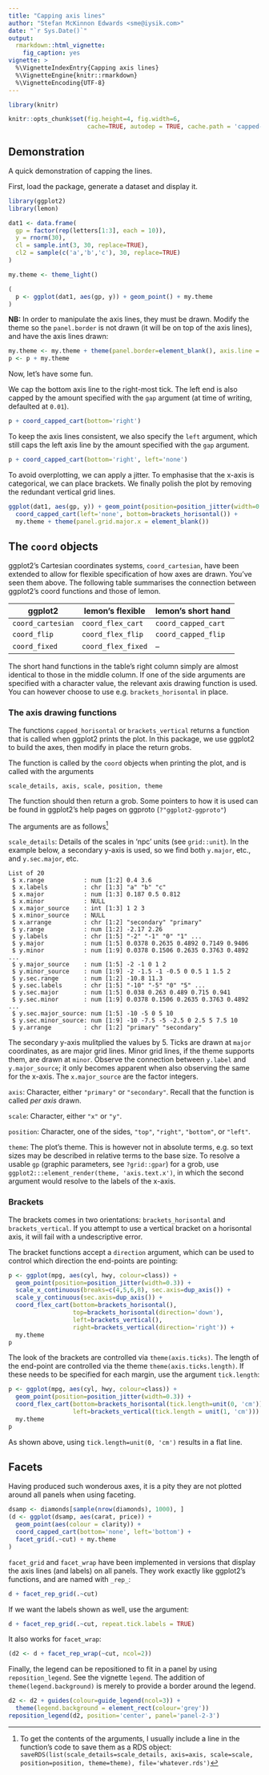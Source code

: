 ---
title: "Capping axis lines"
author: "Stefan McKinnon Edwards <sme@iysik.com>"
date: "`r Sys.Date()`"
output:
  rmarkdown::html_vignette:
    fig_caption: yes
vignette: >
  %\VignetteIndexEntry{Capping axis lines}
  %\VignetteEngine{knitr::rmarkdown}
  %\VignetteEncoding{UTF-8}
---

```{r setup,include=FALSE}
library(knitr)

knitr::opts_chunk$set(fig.height=4, fig.width=6,
                      cache=TRUE, autodep = TRUE, cache.path = 'capped-axes-cache/')
```

## Demonstration

A quick demonstration of capping the lines.

First, load the package, generate a dataset and display it.

```{r load_pkg_and_data,fig.cap='Default ggplot2 plotting.'}
library(ggplot2)
library(lemon)

dat1 <- data.frame(
  gp = factor(rep(letters[1:3], each = 10)),
  y = rnorm(30),
  cl = sample.int(3, 30, replace=TRUE),
  cl2 = sample(c('a','b','c'), 30, replace=TRUE)
)

my.theme <- theme_light()

(
  p <- ggplot(dat1, aes(gp, y)) + geom_point() + my.theme
)
```

**NB:** In order to manipulate the axis lines, they must be drawn.
Modify the theme so the `panel.border` is not drawn (it will be on top of the axis lines),
and have the axis lines drawn:

```{r theme}
my.theme <- my.theme + theme(panel.border=element_blank(), axis.line = element_line())
p <- p + my.theme
```

Now, let's have some fun.

We cap the bottom axis line to the right-most tick. The left end is also capped by the amount
specified with the `gap` argument (at time of writing, defaulted at `0.01`).
```{r fig.cap='Using `coord_capped_cart` to cap the bottom axis from the right. The left axis is unaffected.'}
p + coord_capped_cart(bottom='right')
```

To keep the axis lines consistent, we also specify the `left` argument, which still caps the left
axis line by the amount specified with the `gap` argument.
```{r fig.cap='As before, but left axis is now also capped to give a consistent look.'}
p + coord_capped_cart(bottom='right', left='none')
```


To avoid overplotting, we can apply a jitter. 
To emphasise that the x-axis is categorical, we can place brackets.
We finally polish the plot by removing the redundant vertical grid lines.
```{r fig.cap='Placing brackets brackets instead of ticks emphasises that the x-scale is categorical and not nominal.'}
ggplot(dat1, aes(gp, y)) + geom_point(position=position_jitter(width=0.2, height=0)) +
  coord_capped_cart(left='none', bottom=brackets_horisontal()) +
  my.theme + theme(panel.grid.major.x = element_blank())
```


## The `coord` objects

ggplot2's Cartesian coordinates systems, `coord_cartesian`, have been extended 
to allow for flexible specification of how axes are drawn. 
You've seen them above. 
The following table summarises the connection between ggplot2's coord functions
and those of lemon.

 ggplot2          | lemon's flexible   | lemon's short hand
------------------|--------------------|--------------------
`coord_cartesian` | `coord_flex_cart`  | `coord_capped_cart`
`coord_flip`      | `coord_flex_flip`  | `coord_capped_flip`
`coord_fixed`     | `coord_flex_fixed` | --

The short hand functions in the table's right column simply are almost identical
to those in the middle column.
If one of the side arguments are specified with a character value, the 
relevant axis drawing function is used. You can however choose to use e.g.
`brackets_horisontal` in place.

### The axis drawing functions

The functions `capped_horisontal` or `brackets_vertical` returns a function
that is called when ggplot2 prints the plot. 
In this package, we use ggplot2 to build the axes, then modify in place the
return grobs.

The function is called by the `coord` objects when printing the plot, 
and is called with the arguments

    scale_details, axis, scale, position, theme

The function should then return a grob.
Some pointers to how it is used can be found in ggplot2's help pages on
ggproto (`?"ggplot2-ggproto"`)

The arguments are as follows[^tip_rds]

[^tip_rds]: To get the contents of the arguments, I usually include a line
in the function's code to save them as a RDS object:
`saveRDS(list(scale_details=scale_details, axis=axis, scale=scale, position=position, theme=theme), file='whatever.rds')`


`scale_details`: Details of the scales in 'npc' units (see `grid::unit`). 
In the example below, a secondary y-axis is used, so we find both 
`y.major`, etc., and `y.sec.major`, etc.

    List of 20
     $ x.range           : num [1:2] 0.4 3.6
     $ x.labels          : chr [1:3] "a" "b" "c"
     $ x.major           : num [1:3] 0.187 0.5 0.812
     $ x.minor           : NULL
     $ x.major_source    : int [1:3] 1 2 3
     $ x.minor_source    : NULL
     $ x.arrange         : chr [1:2] "secondary" "primary"
     $ y.range           : num [1:2] -2.17 2.26
     $ y.labels          : chr [1:5] "-2" "-1" "0" "1" ...
     $ y.major           : num [1:5] 0.0378 0.2635 0.4892 0.7149 0.9406
     $ y.minor           : num [1:9] 0.0378 0.1506 0.2635 0.3763 0.4892 ...
     $ y.major_source    : num [1:5] -2 -1 0 1 2
     $ y.minor_source    : num [1:9] -2 -1.5 -1 -0.5 0 0.5 1 1.5 2
     $ y.sec.range       : num [1:2] -10.8 11.3
     $ y.sec.labels      : chr [1:5] "-10" "-5" "0" "5" ...
     $ y.sec.major       : num [1:5] 0.038 0.263 0.489 0.715 0.941
     $ y.sec.minor       : num [1:9] 0.0378 0.1506 0.2635 0.3763 0.4892 ...
     $ y.sec.major_source: num [1:5] -10 -5 0 5 10
     $ y.sec.minor_source: num [1:9] -10 -7.5 -5 -2.5 0 2.5 5 7.5 10
     $ y.arrange         : chr [1:2] "primary" "secondary"

The secondary y-axis mulitplied the values by 5.
Ticks are drawn at `major` coordinates, as are major grid lines. 
Minor grid lines, if the theme supports them, are drawn at `minor`.
Observe the connection between `y.label` and `y.major_source`; it only becomes
apparent when also observing the same for the x-axis. 
The `x.major_source` are the factor integers.

`axis`: Character, either `"primary"` or `"secondary"`. Recall that the
function is called _per axis_ drawn.

`scale`: Character, either `"x"` or `"y"`. 

`position`: Character, one of the sides, `"top"`, `"right"`, `"bottom"`, or 
`"left"`.

`theme`: The plot's theme. This is however not in absolute terms, 
e.g. so text sizes may be described in relative terms to the base size. 
To resolve a usable `gp` (graphic parameters, see `?grid::gpar`) for a grob,
use `ggplot2:::element_render(theme, 'axis.text.x')`, in which the
second argument would resolve to the labels of the x-axis.

### Brackets

The brackets comes in two orientations: 
`brackets_horisontal` and `brackets_vertical`. 
If you attempt to use a vertical bracket on a horisontal axis, it will fail with
a undescriptive error.

The bracket functions accept a `direction` argument, which can be used to control
which direction the end-points are pointing:

```{r brackets}
p <- ggplot(mpg, aes(cyl, hwy, colour=class)) +
  geom_point(position=position_jitter(width=0.3)) +
  scale_x_continuous(breaks=c(4,5,6,8), sec.axis=dup_axis()) + 
  scale_y_continuous(sec.axis=dup_axis()) +
  coord_flex_cart(bottom=brackets_horisontal(), 
                  top=brackets_horisontal(direction='down'),
                  left=brackets_vertical(), 
                  right=brackets_vertical(direction='right')) +
  my.theme
p
```

The look of the brackets are controlled via `theme(axis.ticks)`. 
The length of the end-point are controlled via the theme 
`theme(axis.ticks.length)`. If these needs to be specified for each margin,
use the argument `tick.length`:

```{r}
p <- ggplot(mpg, aes(cyl, hwy, colour=class)) +
  geom_point(position=position_jitter(width=0.3)) +
  coord_flex_cart(bottom=brackets_horisontal(tick.length=unit(0, 'cm')), 
                  left=brackets_vertical(tick.length = unit(1, 'cm'))) +
  my.theme
p
```

As shown above, using `tick.length=unit(0, 'cm')` results in a flat line.

## Facets

Having produced such wonderous axes, it is a pity they are not plotted around 
all panels when using faceting. 

```{r}
dsamp <- diamonds[sample(nrow(diamonds), 1000), ]
(d <- ggplot(dsamp, aes(carat, price)) +
  geom_point(aes(colour = clarity)) + 
  coord_capped_cart(bottom='none', left='bottom') +
  facet_grid(.~cut) + my.theme
)
```

`facet_grid` and `facet_wrap` have been implemented in versions that display
the axis lines (and labels) on all panels. They work exactly like ggplot2's 
functions, and are named with `_rep_`:
```{r}
d + facet_rep_grid(.~cut)
```

If we want the labels shown as well, use the argument:
```{r}
d + facet_rep_grid(.~cut, repeat.tick.labels = TRUE)
```

It also works for `facet_wrap`:
```{r}
(d2 <- d + facet_rep_wrap(~cut, ncol=2))
```

Finally, the legend can be repositioned to fit in a panel by using 
`reposition_legend`.
See the vignette `legend`. 
The addition of `theme(legend.background)` is merely to provide a border around
the legend.
```{r}
d2 <- d2 + guides(colour=guide_legend(ncol=3)) + 
  theme(legend.background = element_rect(colour='grey'))
reposition_legend(d2, position='center', panel='panel-2-3')
```

